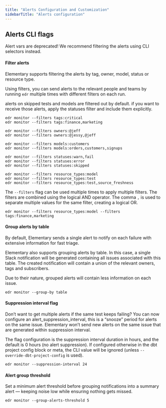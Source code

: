 ```yaml
---
title: "Alerts Configuration and Customization"
sidebarTitle: "Alerts configuration"
---
```


<Snippet file="guides/alerts-code-configuration.mdx" />

## Alerts CLI flags

<Warning>
  Alert vars are deprecated! We recommend filtering the alerts
  using CLI selectors instead.
</Warning>



#### Filter alerts

Elementary supports filtering the alerts by tag, owner, model, status or resource type.

Using filters, you can send alerts to the relevant people and teams by running `edr` multiple times with different filters on each run.

<Warning>
alerts on skipped tests and models are filtered out by default. if you want to receive those alerts, apply the statuses filter and include them explicitly.
</Warning>

<CodeGroup>

```shell tags filter
edr monitor --filters tags:critical
edr monitor --filters tags:finance,marketing
```

```shell owners filter
edr monitor --filters owners:@jeff
edr monitor --filters owners:@jessy,@jeff
```

```shell models filter
edr monitor --filters models:customers
edr monitor --filters models:orders,customers,signups
```

```shell statuses filter
edr monitor --filters statuses:warn,fail
edr monitor --filters statuses:error
edr monitor --filters statuses:skipped
```

```shell resource_types filter
edr monitor --filters resource_types:model
edr monitor --filters resource_types:test
edr monitor --filters resource_types:test,source_freshness
```

</CodeGroup>

The `--filters` flag can be used multiple times to apply multiple filters. The filters are combined using the logical AND operator.
The comma `,` is used to separate multiple values for the same filter, creating a logical OR.

<CodeGroup>

```shell multiple filters
edr monitor --filters resource_types:model --filters tags:finance,marketing
```

</CodeGroup>



#### Group alerts by table

By default, Elementary sends a single alert to notify on each failure with extensive information for fast triage.

Elementary also supports grouping alerts by table.
In this case, a single Slack notification will be generated containing all issues associated with this table.
The created notification will contain a union of the relevant owners, tags and subscribers.

Due to their nature, grouped alerts will contain less information on each issue.

```shell
edr monitor --group-by table
```

#### Suppression interval flag

Don’t want to get multiple alerts if the same test keeps failing?
You can now configure an alert_suppression_interval, this is a “snooze” period for alerts on the same issue.
Elementary won’t send new alerts on the same issue that are generated within suppression interval.

The flag configuration is the suppression interval duration in hours, and the default is 0 hours (no alert suppression).
If configured otherwise in the dbt project config block or meta, the CLI value will be ignored (unless `--override-dbt-project-config` is used).

```shell
edr monitor --suppression-interval 24
```

#### Alert group threshold

Set a minimum alert threshold before grouping notifications into a summary alert — keeping noise low while ensuring nothing gets missed.

```shell
edr monitor --group-alerts-threshold 5
```